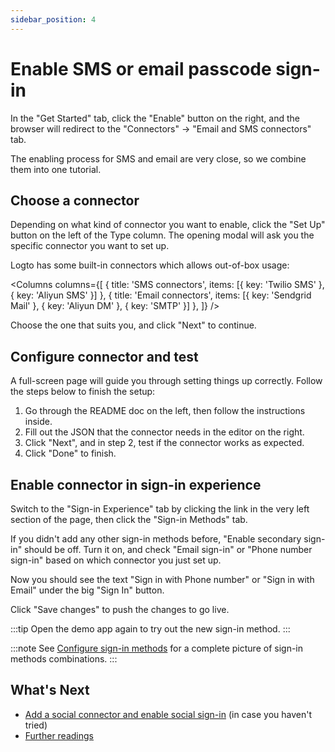 ```yaml
---
sidebar_position: 4
---
```



# Enable SMS or email passcode sign-in

In the "Get Started" tab, click the "Enable" button on the right, and the browser will redirect to the "Connectors" -> "Email and SMS connectors" tab.

The enabling process for SMS and email are very close, so we combine them into one tutorial.

<ConnectorsIntro />

## Choose a connector

Depending on what kind of connector you want to enable, click the "Set Up" button on the left of the Type column. The opening modal will ask you the specific connector you want to set up.

Logto has some built-in connectors which allows out-of-box usage:

<Columns columns={[
  { title: 'SMS connectors', items: [{ key: 'Twilio SMS' }, { key: 'Aliyun SMS' }] },
  { title: 'Email connectors', items: [{ key: 'Sendgrid Mail' }, { key: 'Aliyun DM' }, { key: 'SMTP' }] },
]} />

Choose the one that suits you, and click "Next" to continue.

<ConnectorsWip />

## Configure connector and test

A full-screen page will guide you through setting things up correctly. Follow the steps below to finish the setup:

1. Go through the README doc on the left, then follow the instructions inside.
2. Fill out the JSON that the connector needs in the editor on the right.
3. Click "Next", and in step 2, test if the connector works as expected.
4. Click "Done" to finish.

## Enable connector in sign-in experience

Switch to the "Sign-in Experience" tab by clicking the link in the very left section of the page, then click the "Sign-in Methods" tab.

If you didn't add any other sign-in methods before, "Enable secondary sign-in" should be off. Turn it on, and check "Email sign-in" or "Phone number sign-in" based on which connector you just set up.

Now you should see the text "Sign in with Phone number" or "Sign in with Email" under the big "Sign In" button.

Click "Save changes" to push the changes to go live.

:::tip
Open the demo app again to try out the new sign-in method.
:::

:::note
See [Configure sign-in methods](../../recipes/customize-sie/configure-sign-in-methods.md) for a complete picture of sign-in methods combinations.
:::

## What's Next

- [Add a social connector and enable social sign-in](./enable-social-sign-in.mdx) (in case you haven't tried)
- [Further readings](./further-readings.md)
